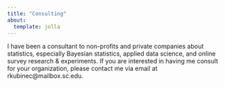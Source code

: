 ```yaml
---
title: "Consulting"
about:
  template: jolla
---
```


I have been a consultant to non-profits and private companies about statistics, especially Bayesian statistics, applied data science, and online survey research & experiments. If you are interested in having me consult for your organization, please contact me via email at rkubinec\@mailbox.sc.edu.
